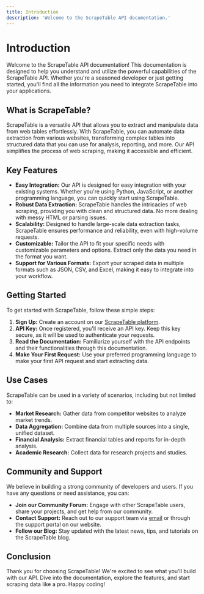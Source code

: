 ```yaml
---
title: Introduction
description: 'Welcome to the ScrapeTable API documentation.'
---
```


# Introduction

Welcome to the ScrapeTable API documentation! This documentation is designed to help you understand and utilize the powerful capabilities of the ScrapeTable API. Whether you're a seasoned developer or just getting started, you'll find all the information you need to integrate ScrapeTable into your applications.

## What is ScrapeTable?

ScrapeTable is a versatile API that allows you to extract and manipulate data from web tables effortlessly. With ScrapeTable, you can automate data extraction from various websites, transforming complex tables into structured data that you can use for analysis, reporting, and more. Our API simplifies the process of web scraping, making it accessible and efficient.

## Key Features

- **Easy Integration:** Our API is designed for easy integration with your existing systems. Whether you're using Python, JavaScript, or another programming language, you can quickly start using ScrapeTable.
- **Robust Data Extraction:** ScrapeTable handles the intricacies of web scraping, providing you with clean and structured data. No more dealing with messy HTML or parsing issues.
- **Scalability:** Designed to handle large-scale data extraction tasks, ScrapeTable ensures performance and reliability, even with high-volume requests.
- **Customizable:** Tailor the API to fit your specific needs with customizable parameters and options. Extract only the data you need in the format you want.
- **Support for Various Formats:** Export your scraped data in multiple formats such as JSON, CSV, and Excel, making it easy to integrate into your workflow.

## Getting Started

To get started with ScrapeTable, follow these simple steps:

1. **Sign Up:** Create an account on our [ScrapeTable platform](https://scrapetable.com/signup).
2. **API Key:** Once registered, you'll receive an API key. Keep this key secure, as it will be used to authenticate your requests.
3. **Read the Documentation:** Familiarize yourself with the API endpoints and their functionalities through this documentation.
4. **Make Your First Request:** Use your preferred programming language to make your first API request and start extracting data.

## Use Cases

ScrapeTable can be used in a variety of scenarios, including but not limited to:

- **Market Research:** Gather data from competitor websites to analyze market trends.
- **Data Aggregation:** Combine data from multiple sources into a single, unified dataset.
- **Financial Analysis:** Extract financial tables and reports for in-depth analysis.
- **Academic Research:** Collect data for research projects and studies.

## Community and Support

We believe in building a strong community of developers and users. If you have any questions or need assistance, you can:

- **Join our Community Forum:** Engage with other ScrapeTable users, share your projects, and get help from our community.
- **Contact Support:** Reach out to our support team via [email](mailto:support@scrapetable.com) or through the support portal on our website.
- **Follow our Blog:** Stay updated with the latest news, tips, and tutorials on the ScrapeTable blog.

## Conclusion

Thank you for choosing ScrapeTable! We're excited to see what you'll build with our API. Dive into the documentation, explore the features, and start scraping data like a pro. Happy coding!

